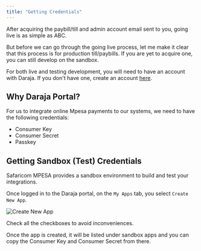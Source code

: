 ```yaml
---
title: "Getting Credentials"
---
```


After acquiring the paybill/till and admin account email sent to you, going live is as simple as ABC.

But before we can go through the going live process, let me make it clear that this process is for production till/paybills. If you are yet to acquire one, you can still develop on the sandbox.

For both live and testing development, you will need to have an account with Daraja. If you don't have one, create an account [here](https://developer.safaricom.co.ke).

## Why Daraja Portal?

For us to integrate online Mpesa payments to our systems, we need to have the following credentials:

- Consumer Key
- Consumer Secret
- Passkey

## Getting Sandbox (Test) Credentials

Safaricom MPESA provides a sandbox environment to build and test your integrations.

Once logged in to the Daraja portal, on the `My Apps` tab, you select `Create New App`.

<Frame>
  <img src="/images/daraja/create-new-app.png" alt="Create New App" />
</Frame>

Check all the checkboxes to avoid inconveniences.

Once the app is created, it will be listed under sandbox apps and you can copy the Consumer Key and Consumer Secret from there.
